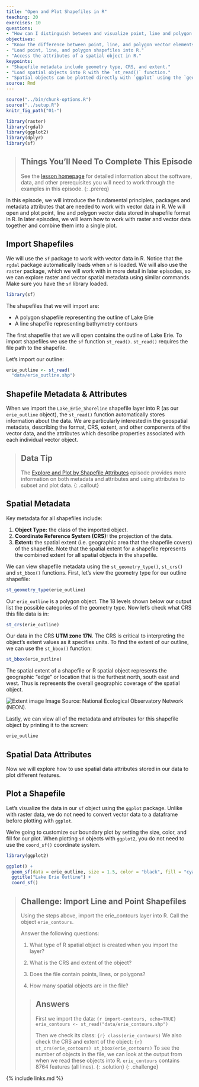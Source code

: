 ```yaml
---
title: "Open and Plot Shapefiles in R"
teaching: 20
exercises: 10
questions:
- "How can I distinguish between and visualize point, line and polygon vector data?"
objectives:
- "Know the difference between point, line, and polygon vector elements."
- "Load point, line, and polygon shapefiles into R."
- "Access the attributes of a spatial object in R."
keypoints:
- "Shapefile metadata include geometry type, CRS, and extent."
- "Load spatial objects into R with the `st_read()` function."
- "Spatial objects can be plotted directly with `ggplot` using the `geom_sf()` function. No need to convert to a dataframe."
source: Rmd
---
```


```r
source("../bin/chunk-options.R")
source("../setup.R")
knitr_fig_path("01-")
```

```r
library(raster)
library(rgdal)
library(ggplot2)
library(dplyr)
library(sf)
```

> ## Things You’ll Need To Complete This Episode
> See the [lesson homepage]({{ site.baseurl }}) for detailed information about the software,
> data, and other prerequisites you will need to work through the examples in this episode.
{: .prereq}

In this episode, we will introduce the fundamental principles, packages and
metadata attributes that are needed to work with vector data in R. We will open
and plot point, line and polygon vector data stored in shapefile format in R.
In later episodes, we will learn how to work with raster and vector data
together and combine them into a single plot.

## Import Shapefiles

We will use the `sf` package to work with vector data in R. Notice that the
`rgdal` package automatically loads when `sf` is loaded. We will also use the
`raster` package, which we will work with in more detail in later episodes, so we can explore raster and vector spatial metadata using similar commands. Make sure you have the `sf` library loaded. 

```r
library(sf)
```

The shapefiles that we will import are:

* A polygon shapefile representing the outline of Lake Erie
* A line shapefile representing bathymetry contours

The first shapefile that we will open contains the outline of Lake Erie. To
import shapefiles we use the `sf` function `st_read()`. `st_read()` requires
the file path to the shapefile.

Let's import our outline:

```r
erie_outline <- st_read(
  "data/erie_outline.shp")
```

## Shapefile Metadata & Attributes

When we import the `Lake_Erie_Shoreline` shapefile layer into R (as our
`erie_outline` object), the `st_read()` function automatically stores
information about the data. We are particularly interested in the geospatial
metadata, describing the format, CRS, extent, and other components of
the vector data, and the attributes which describe properties associated
with each individual vector object.

> ## Data Tip
> The [Explore and Plot by Shapefile Attributes]({{site.baseurl}}/02-vector-shapefile-attributes-in-r/)
> episode provides more information on both metadata and attributes
> and using attributes to subset and plot data.
{: .callout}

## Spatial Metadata
Key metadata for all shapefiles include:

1. **Object Type:** the class of the imported object.
2. **Coordinate Reference System (CRS):** the projection of the data.
3. **Extent:** the spatial extent (i.e. geographic area that the shapefile covers) of
the shapefile. Note that the spatial extent for a shapefile represents the combined
extent for all spatial objects in the shapefile.

We can view shapefile metadata using the `st_geometry_type()`, `st_crs()` and 
`st_bbox()` functions. First, let's view the geometry type for our outline 
shapefile: 

```r
st_geometry_type(erie_outline)
```

Our `erie_outline` is a polygon object. The 18 levels shown below
our output list the possible categories of the geometry type. 
Now let's check what CRS this file data is in:

```r
st_crs(erie_outline)
```

Our data in the CRS **UTM zone 17N**. The CRS is critical to 
interpreting the object's extent values as it specifies units. To find
the extent of our outline, we can use the `st_bbox()` function: 

```r
st_bbox(erie_outline)
```

The spatial extent of a shapefile or R spatial object represents the geographic "edge" or location that is the furthest north, south east and west. Thus is represents the overall geographic coverage of the spatial object. 

![Extent image](../images/dc-spatial-vector/spatial_extent.png)
Image Source: National Ecological Observatory Network (NEON).

Lastly, we can view all of the metadata and attributes for this shapefile object
by printing it to the screen:

```r
erie_outline
```

## Spatial Data Attributes
Now we will explore how to use spatial data attributes stored in our data to 
plot different features.

## Plot a Shapefile

Let's visualize the data in our `sf` object using the `ggplot` package. Unlike 
with raster data, we do not need to convert vector data to a dataframe before 
plotting with `ggplot`. 

We're going to customize our boundary plot by setting the size, color, and fill 
for our plot. When plotting `sf` objects with `ggplot2`, you do not need to use 
the `coord_sf()` coordinate system.

```r
library(ggplot2)

ggplot() + 
  geom_sf(data = erie_outline, size = 1.5, color = "black", fill = "cyan1") + 
  ggtitle("Lake Erie Outline") + 
  coord_sf()
```

> ## Challenge: Import Line and Point Shapefiles
> 
> Using the steps above, import the erie_contours layer into
> R. Call the object `erie_contours`.
> 
> Answer the following questions:
> 
> 1. What type of R spatial object is created when you import the layer?
> 
> 2. What is the CRS and extent of the object?
> 
> 3. Does the file contain points, lines, or polygons?
> 
> 4. How many spatial objects are in the file?
> 
> > ## Answers
> > 
> > First we import the data: 
> > ```{r import-contours, echo=TRUE}
> > erie_contours <- st_read("data/erie_contours.shp")
> > ```
> > 
> > Then we check its class: 
> > ```{r}
> > class(erie_contours)
> > ```
> > We also check the CRS and extent of the object: 
> > ```{r}
> > st_crs(erie_contours)
> > st_bbox(erie_contours)
> > ```
> > To see the number of objects in the file, we can look at the output from when we read these objects into R. 
> > `erie_contours` contains 8764 features (all lines). 
> {: .solution}
{: .challenge}

{% include links.md %}
